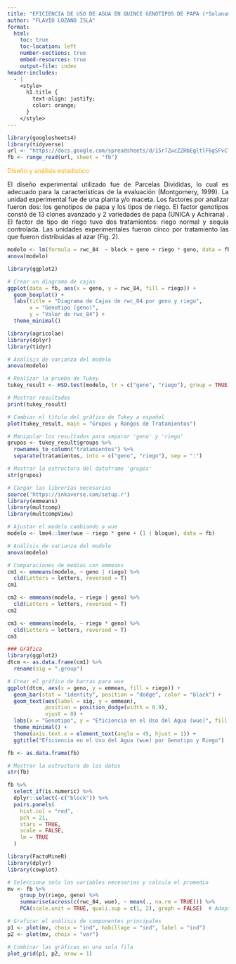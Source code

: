 ```yaml
---
title: "EFICIENCIA DE USO DE AGUA EN QUINCE GENOTIPOS DE PAPA (*Solanum tuberosum* L.) BAJO CONDICIONES DE ESTRÉS HÍDRICO POR SEQUÍA"
author: "FLAVIO LOZANO ISLA"
format:
  html:
    toc: true
    toc-location: left
    number-sections: true
    embed-resources: true
    output-file: index
header-includes:
  - |
    <style>
      h1.title {
        text-align: justify;
        color: orange;
      }
    </style>
---
```

```r
library(googlesheets4)
library(tidyverse)
url <- "https://docs.google.com/spreadsheets/d/15r7ZwcZZHbEgltlF6gSFvCTFA-CFzVBWwg3mFlRyKPs/edit#gid=172957346"
fb <- range_read(url, sheet = "fb")
```

<span style="color: orange;">Diseño y análisis estadístico </span>
<div style="text-align: justify;">
El diseño experimental utilizado fue de Parcelas Divididas, lo cual es adecuado para la
características de la evaluación (Montgomery, 1999). La unidad experimental fue de una planta
y/o maceta. Los factores por analizar fueron dos: los genotipos de papa y los tipos de riego. El
factor genotipos constó de 13 clones avanzado y 2 variedades de papa (UNICA y Achirana) .
El factor de tipo de riego tuvo dos tratamientos: riego normal y sequía controlada. Las unidades
experimentales fueron cinco por tratamiento las que fueron distribuidas al azar (Fig. 2).
</div>
```r
modelo <- lm(formula = rwc_84  ~ block + geno + riego * geno, data = fb)
anova(modelo)
```
```r
library(ggplot2)

# Crear un diagrama de cajas
ggplot(data = fb, aes(x = geno, y = rwc_84, fill = riego)) +
  geom_boxplot() +
  labs(title = "Diagrama de Cajas de rwc_84 por geno y riego",
       x = "Genotipo (geno)",
       y = "Valor de rwc_84") +
  theme_minimal()
```

```r
library(agricolae)
library(dplyr)
library(tidyr)

# Análisis de varianza del modelo
anova(modelo)

# Realizar la prueba de Tukey
tukey_result <- HSD.test(modelo, tr = c("geno", "riego"), group = TRUE)

# Mostrar resultados
print(tukey_result)

# Cambiar el título del gráfico de Tukey a español
plot(tukey_result, main = "Grupos y Rangos de Tratamientos")

# Manipular los resultados para separar 'geno' y 'riego'
grupos <- tukey_result$groups %>%
  rownames_to_column("tratamientos") %>%
  separate(tratamientos, into = c("geno", "riego"), sep = ":")

# Mostrar la estructura del dataframe 'grupos'
str(grupos)

```

```r
# Cargar las librerías necesarias
source('https://inkaverse.com/setup.r')
library(emmeans)
library(multcomp)
library(multcompView)

# Ajustar el modelo cambiando a wue
modelo <- lme4::lmer(wue ~ riego * geno + (1 | bloque), data = fb)

# Análisis de varianza del modelo
anova(modelo)

# Comparaciones de medias con emmeans
cm1 <- emmeans(modelo, ~ geno | riego) %>% 
  cld(Letters = letters, reversed = T)
cm1

cm2 <- emmeans(modelo, ~ riego | geno) %>% 
  cld(Letters = letters, reversed = T)
cm2

cm3 <- emmeans(modelo, ~ riego * geno) %>% 
  cld(Letters = letters, reversed = T)
cm3

### Gráfica
library(ggplot2)
dtcm <- as.data.frame(cm1) %>% 
  rename(sig = ".group")

# Crear el gráfico de barras para wue
ggplot(dtcm, aes(x = geno, y = emmean, fill = riego)) +
  geom_bar(stat = "identity", position = "dodge", color = "black") +
  geom_text(aes(label = sig, y = emmean),
            position = position_dodge(width = 0.9),
            vjust = 0) +
  labs(x = "Genotipo", y = "Eficiencia en el Uso del Agua (wue)", fill = "Riego") +
  theme_minimal() +
  theme(axis.text.x = element_text(angle = 45, hjust = 1)) +
  ggtitle("Eficiencia en el Uso del Agua (wue) por Genotipo y Riego")

```
```r
fb <- as.data.frame(fb)

# Mostrar la estructura de los datos
str(fb)
```
```r
fb %>%
  select_if(is.numeric) %>%
  dplyr::select(-c("block")) %>%
  pairs.panels(
    hist.col = "red",
    pch = 21,
    stars = TRUE,
    scale = FALSE,
    lm = TRUE
  )
```
```r
library(FactoMineR)
library(dplyr)
library(cowplot)

# Selecciona solo las variables necesarias y calcula el promedio
mv <- fb %>%
    group_by(riego, geno) %>%
    summarise(across(c(rwc_84, wue), ~ mean(., na.rm = TRUE))) %>%
    PCA(scale.unit = TRUE, quali.sup = c(1, 2), graph = FALSE)  # Adaptamos quali.sup a las posiciones de 'riego' y 'geno'

# Graficar el análisis de componentes principales
p1 <- plot(mv, choix = "ind", habillage = "ind", label = "ind")
p2 <- plot(mv, choix = "var")

# Combinar las gráficas en una sola fila
plot_grid(p1, p2, nrow = 1)
```


